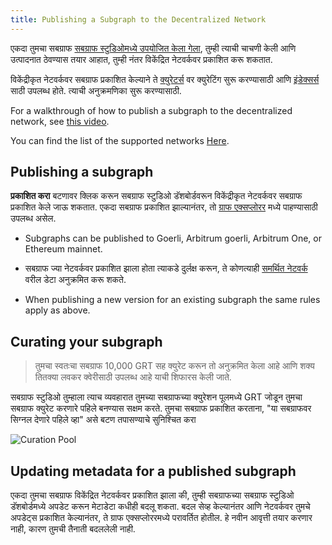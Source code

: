 ```yaml
---
title: Publishing a Subgraph to the Decentralized Network
---
```


एकदा तुमचा सबग्राफ [सबग्राफ स्टुडिओमध्ये उपयोजित केला गेला](/deploying/deploying-a-subgraph-to-studio), तुम्ही त्याची चाचणी केली आणि उत्पादनात ठेवण्यास तयार आहात, तुम्ही नंतर विकेंद्रित नेटवर्कवर प्रकाशित करू शकतात.

विकेंद्रीकृत नेटवर्कवर सबग्राफ प्रकाशित केल्याने ते [क्युरेटर्स](/network/curating) वर क्युरेटिंग सुरू करण्यासाठी आणि [इंडेक्सर्स](/network/indexing) साठी उपलब्ध होते. त्याची अनुक्रमणिका सुरू करण्यासाठी.

For a walkthrough of how to publish a subgraph to the decentralized network, see [this video](https://youtu.be/HfDgC2oNnwo?t=580).

You can find the list of the supported networks [Here](/developing/supported-networks).

## Publishing a subgraph

**प्रकाशित करा** बटणावर क्लिक करून सबग्राफ स्टुडिओ डॅशबोर्डवरून विकेंद्रीकृत नेटवर्कवर सबग्राफ प्रकाशित केले जाऊ शकतात. एकदा सबग्राफ प्रकाशित झाल्यानंतर, तो [ग्राफ एक्सप्लोरर](https://thegraph.com/explorer/) मध्ये पाहण्यासाठी उपलब्ध असेल.

- Subgraphs can be published to Goerli, Arbitrum goerli, Arbitrum One, or Ethereum mainnet.

- सबग्राफ ज्या नेटवर्कवर प्रकाशित झाला होता त्याकडे दुर्लक्ष करून, ते कोणत्याही [समर्थित नेटवर्क](/developing/supported-networks) वरील डेटा अनुक्रमित करू शकते.

- When publishing a new version for an existing subgraph the same rules apply as above.

## Curating your subgraph

> तुमचा स्वतःचा सबग्राफ 10,000 GRT सह क्युरेट करून तो अनुक्रमित केला आहे आणि शक्य तितक्या लवकर क्वेरीसाठी उपलब्ध आहे याची शिफारस केली जाते.

सबग्राफ स्टुडिओ तुम्हाला त्याच व्यवहारात तुमच्या सबग्राफच्या क्युरेशन पूलमध्ये GRT जोडून तुमचा सबग्राफ क्युरेट करणारे पहिले बनण्यास सक्षम करते. तुमचा सबग्राफ प्रकाशित करताना, "या सबग्राफवर सिग्नल देणारे पहिले व्हा" असे बटण तपासण्याचे सुनिश्चित करा

![Curation Pool](/img/curate-own-subgraph-tx.png)

## Updating metadata for a published subgraph

एकदा तुमचा सबग्राफ विकेंद्रित नेटवर्कवर प्रकाशित झाला की, तुम्ही सबग्राफच्या सबग्राफ स्टुडिओ डॅशबोर्डमध्ये अपडेट करून मेटाडेटा कधीही बदलू शकता. बदल सेव्ह केल्यानंतर आणि नेटवर्कवर तुमचे अपडेट्स प्रकाशित केल्यानंतर, ते ग्राफ एक्सप्लोररमध्ये परावर्तित होतील. हे नवीन आवृत्ती तयार करणार नाही, कारण तुमची तैनाती बदललेली नाही.

